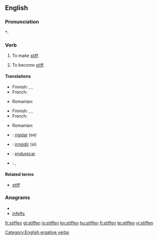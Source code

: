 ==English==

===Pronunciation===
*: {{rhymes|ɪfən}}

===Verb===
{{en-verb}}

# {{transitive}} To make [[stiff]].
# {{intransitive}} To become [[stiff]].

====Translations====
{{trans-top|to make stiff}}
* Finnish: {{t-|fi|jäykistää}}, {{t-|fi|jähmettää}}, {{t|fi|kangistaa}}
* French: {{t+|fr|raidir}}
{{trans-mid}}
* Romanian: {{t+|ro|întări}}
{{trans-bottom}}

{{trans-top|to become stiff}}
* Finnish: {{t+|fi|jäykistyä}}, {{t-|fi|jähmettyä}}, {{t|fi|kangistua}}
* French: {{t+|fr|raidir}}
{{trans-mid}}
* Romanian: {{t+|ro|întări}}
{{trans-bottom}}

{{checktrans-top}}
* {{ttbc|Interlingua}}: [[rigidar]] (se)
* {{ttbc|Italian}}: [[irrigidir]] (si)
{{trans-mid}}
* {{ttbc|Portuguese}}: [[endureçar]]
* {{ttbc|Spanish}}: {{t|es|atiesar|alt=atiesarse}}, {{t|es|endurecer|alt=endurecerse}}
{{trans-bottom}}

====Related terms====
* [[stiff]]

===Anagrams===
* {{alphagram|effinst}}
* [[infefts#English|infefts]]

[[Category:English ergative verbs]]

[[fr:stiffen]]
[[gl:stiffen]]
[[io:stiffen]]
[[kn:stiffen]]
[[hu:stiffen]]
[[fi:stiffen]]
[[te:stiffen]]
[[vi:stiffen]]